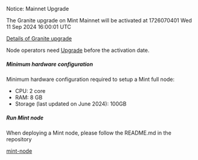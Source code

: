 
<Callout type="warning" emoji="⚠️">

Notice: Mainnet Upgrade

The Granite upgrade on Mint Mainnet will be activated at 1726070401 Wed 11 Sep 2024 16:00:01 UTC

[Details of Granite upgrade](https://docs.optimism.io/builders/notices/granite-changes)

Node operators need [Upgrade](https://github.com/Mint-Blockchain/mint-node?tab=readme-ov-file#granite-upgrade) before the activation date.
</Callout>

##### Minimum hardware configuration

Minimum hardware configuration required to setup a Mint full node:

* CPU: 2 core
* RAM: 8 GB
* Storage (last updated on June 2024): 100GB

##### Run Mint node

When deploying a Mint node, please follow the README.md in the repository

[mint-node](https://github.com/Mint-Blockchain/mint-node)
